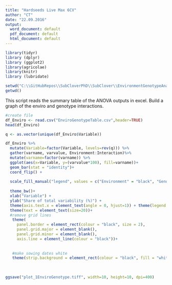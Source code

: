 ```yaml
---
title: "Hardseeds Live Max 6CV"
author: "CT"
date: "22.09.2016"
output:
  word_document: default
  pdf_document: default
  html_document: default
---
```



```r
library(tidyr)
library (dplyr)
library (ggplot2)
library(agricolae)
library(knitr)
library (lubridate)

```


```r
setwd("C:\\GitHubRepos\\SubCloverPhD\\SubClover\\EnvironmentGenotypeAnalysis")
getwd()
```



This script reads the summary table of the ANOVA outputs in excel. Build a graph of the enviro and genotype interactions. 

```r
#create file
df_Enviro <- read.csv("EnviroGenotypeTable.csv",header=TRUE)
head(df_Enviro)


```


```r

q <- as.vector(unique(df_Enviro$Variable))

df_Enviro %>%
  mutate(Variable=factor(Variable, levels=rev(q))) %>%
  gather(varname, varvalue, Environment:Interaction)%>%
  mutate(varname=factor(varname)) %>%
  ggplot(aes(x=Variable, y=(varvalue*100), fill=varname))+
  geom_bar(stat = "identity")+
  coord_flip() +
  
  scale_fill_manual("legend", values = c("Environment" = "black", "Genotype" = "olivedrab","Interaction" = "darkgrey"))+
  
  theme_bw()+
  xlab("Variable") +
  ylab("Share of total variability (%)") +
  theme(axis.text.x = element_text(angle = 0, hjust=1)) + theme(legend.title=element_blank()) +
  theme(text = element_text(size=20))+
  #remove grid lines 
   theme(
     panel.border = element_rect(colour = "black", size = 2), 
     panel.grid.major = element_blank(),
     panel.grid.minor = element_blank(),
     axis.line = element_line(colour = "black"))+
   
   
   #make sowing dates white  
   theme(strip.background = element_rect(colour = "black", fill = "white",size=2))
  
  
  
ggsave("plot_1EnviroGenotype.tiff", width=10, height=10, dpi=400)

```

```r

```



```r




```


